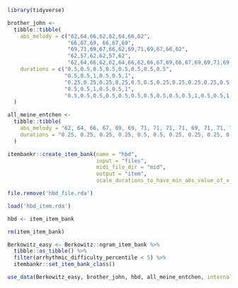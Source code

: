 

```r

library(tidyverse)

```

```r

brother_john <- 
  tibble::tibble(
    abs_melody = c("62,64,66,62,62,64,66,62", 
                   "66,67,69, 66,67,69", 
                   "69,71,69,67,66,62,69,71,69,67,66,62",
                   "62,57,62,62,57,62",
                   "62,64,66,62,62,64,66,62,66,67,69,66,67,69,69,71,69,67,66,62,69,71,69,67,66,62,62,57,62,62,57,62"), 
    durations = c("0.5,0.5,0.5,0.5,0.5,0.5,0.5,0.5", 
                  "0.5,0.5,1,0.5,0.5,1", 
                  "0.25,0.25,0.25,0.25,0.5,0.5,0.25,0.25,0.25,0.25,0.5,0.5",
                  "0.5,0.5,1,0.5,0.5,1",
                  "0.5,0.5,0.5,0.5,0.5,0.5,0.5,0.5,0.5,0.5,1,0.5,0.5,1,0.25,0.25,0.25,0.25,0.5,0.5,0.25,0.25,0.25,0.25,0.5,0.5,0.5,0.5,1,0.5,0.5,1")
  )


```


```r

all_meine_entchen <- 
  tibble::tibble(
    abs_melody = "62, 64, 66, 67, 69, 69, 71, 71, 71, 71, 69, 71, 71, 71, 71, 69, 67, 67, 67, 67, 66, 66, 69, 69, 69, 69, 62",
    durations = "0.25, 0.25, 0.25, 0.25, 0.5, 0.5, 0.25, 0.25, 0.25, 0.25, 1.0, 0.25, 0.25, 0.25, 0.25, 1.0, 0.25, 0.25, 0.25, 0.25, 0.5, 0.5, 0.25, 0.25, 0.25, 0.25, 1.0"
  )

```

```r


itembankr::create_item_bank(name = "hbd", 
                            input = "files", 
                            midi_file_dir = "mid", 
                            output = "item",
                            scale_durations_to_have_min_abs_value_of_x_seconds = NA)

file.remove('hbd_file.rda')

load('hbd_item.rda')

hbd <- item_item_bank

rm(item_item_bank)

```


```r

Berkowitz_easy <- Berkowitz::ngram_item_bank %>% 
  tibble::as_tibble() %>% 
  filter(arrhythmic_difficulty_percentile < 5) %>% 
  itembankr::set_item_bank_class()


```



```r

use_data(Berkowitz_easy, brother_john, hbd, all_meine_entchen, internal = TRUE, overwrite = TRUE, compress = "xz")


```
